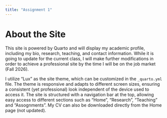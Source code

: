 ```yaml
---
title: "Assignment 1"
---
```


# About the Site

This site is powered by Quarto and will display my academic profile, including my bio, research, teaching, and contact information. While it is going to update for the current class, I will make further modifications in order to achieve a professional site by the time I will be on the job market (Fall 2026).

I utilize "Lux" as the site theme, which can be customized in the `_quarto.yml` file. The theme is responsive and adapts to different screen sizes, ensuring a consistent (yet professional) look independent of the device used to access it. The site is structured with a navigation bar at the top, allowing easy access to different sections such as "Home", "Research", "Teaching" and "Assognments". My CV can also be downloaded directly from the Home page (not updated).
